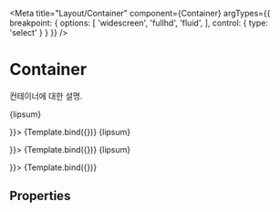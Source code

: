 

<Meta
  title="Layout/Container"
  component={Container}
  argTypes={{
    breakpoint: {
      options: [
        'widescreen',
        'fullhd',
        'fluid',
      ],
      control: { type: 'select' }
    }
  }}
/>



# Container

컨테이너에 대한 설명.

<Canvas>
  <Story
    name="Wide"
    args={{
      breakpoint: 'widescreen',
      children: <p>{lipsum}</p>
    }}>
    {Template.bind({})}
  </Story>
  <Story
    name="Size Full HD"
    args={{
      breakpoint: 'fullhd',
      children: <p>{lipsum}</p>
    }}>
    {Template.bind({})}
  </Story>
  <Story
    name="Fluid"
    args={{
      breakpoint: 'fluid',
      children: <p>{lipsum}</p>
    }}>
    {Template.bind({})}
  </Story>
</Canvas>

## Properties

<ArgsTable />